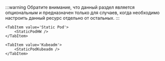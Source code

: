 


:::warning
Обратите внимание, что данный раздел является опциональным и предназначен только для случаев, когда необходимо настроить данный ресурс отдельно от остальных.
:::

<Tabs groupId="install-type">

    <TabItem value='Static Pod'>
        <StaticPodHW />
    </TabItem>

    <TabItem value='Kubeadm'>
        <StaticPodKubeadm />
    </TabItem>

</Tabs>
